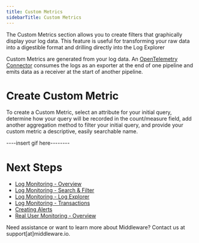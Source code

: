 ```yaml
---
title: Custom Metrics
sidebarTitle: Custom Metrics
---
```


The Custom Metrics section allows you to create filters that graphically display your log data. This feature is useful for transforming your raw data into a digestible format and drilling directly into the Log Explorer

Custom Metrics are generated from your log data. An [OpenTelemetry Connector](https://opentelemetry.io/docs/collector/configuration/#connectors) consumes the logs as an exporter at the end of one pipeline and emits data as a receiver at the start of another pipeline.

# Create Custom Metric

To create a Custom Metric, select an attribute for your initial query, determine how your query will be recorded in the count/measure field, add another aggregation method to filter your initial query, and provide your custom metric a descriptive, easily searchable name.

----insert gif here--------

# Next Steps

- [Log Monitoring - Overview]()
- [Log Monitoring - Search & Filter]()
- [Log Monitoring - Log Explorer]()
- [Log Monitoring - Transactions]()
- [Creating Alerts]()
- [Real User Monitoring - Overview]()

<Note> Need assistance or want to learn more about Middleware? Contact us at support[at]middleware.io. </Note>